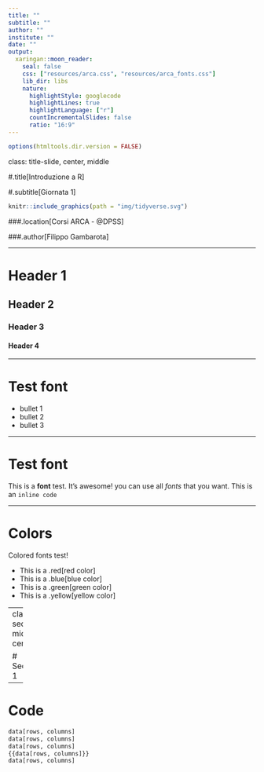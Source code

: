 ```yaml
---
title: ""
subtitle: ""
author: ""
institute: ""
date: ""
output:
  xaringan::moon_reader:
    seal: false
    css: ["resources/arca.css", "resources/arca_fonts.css"]
    lib_dir: libs
    nature:
      highlightStyle: googlecode
      highlightLines: true
      highlightLanguage: ["r"]
      countIncrementalSlides: false
      ratio: "16:9"
---
```


```r
options(htmltools.dir.version = FALSE)
```
class: title-slide, center, middle

#.title[Introduzione a R]

#.subtitle[Giornata 1]

```r
knitr::include_graphics(path = "img/tidyverse.svg")
```


###.location[Corsi ARCA - @DPSS]

###.author[Filippo Gambarota]

---

# Header 1

## Header 2

### Header 3

#### Header 4

---

# Test font

- bullet 1
- bullet 2
- bullet 3

---

# Test font

This is a **font** test. It's awesome! you can use all *fonts* that you want. This is an `inline code`

---

# Colors

Colored fonts test!

* This is a .red[red color]
* This is a .blue[blue color]
* This is a .green[green color]
* This is a .yellow[yellow color]

---
class: section, middle, center

# Section 1

---

# Code

```r
data[rows, columns]
data[rows, columns]
data[rows, columns]
{{data[rows, columns]}}
data[rows, columns]
```